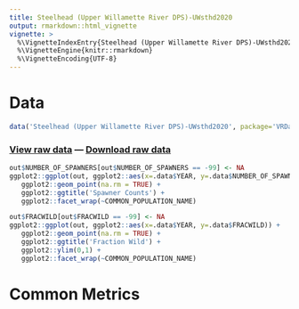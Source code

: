 ```yaml
---
title: Steelhead (Upper Willamette River DPS)-UWsthd2020
output: rmarkdown::html_vignette
vignette: >
  %\VignetteIndexEntry{Steelhead (Upper Willamette River DPS)-UWsthd2020}
  %\VignetteEngine{knitr::rmarkdown}
  %\VignetteEncoding{UTF-8}
---
```


# Data

```r
data('Steelhead (Upper Willamette River DPS)-UWsthd2020', package='VRData')
```

### [View raw data](../data/Steelhead (Upper Willamette River DPS)-UWsthd2020.html) &#8212; [Download raw data](../data/Steelhead (Upper Willamette River DPS)-UWsthd2020.csv)

```r
out$NUMBER_OF_SPAWNERS[out$NUMBER_OF_SPAWNERS == -99] <- NA
ggplot2::ggplot(out, ggplot2::aes(x=.data$YEAR, y=.data$NUMBER_OF_SPAWNERS)) +
   ggplot2::geom_point(na.rm = TRUE) +
   ggplot2::ggtitle('Spawner Counts') +
   ggplot2::facet_wrap(~COMMON_POPULATION_NAME)
```

```r
out$FRACWILD[out$FRACWILD == -99] <- NA
ggplot2::ggplot(out, ggplot2::aes(x=.data$YEAR, y=.data$FRACWILD)) +
   ggplot2::geom_point(na.rm = TRUE) +
   ggplot2::ggtitle('Fraction Wild') +
   ggplot2::ylim(0,1) +
   ggplot2::facet_wrap(~COMMON_POPULATION_NAME)
```

# Common Metrics



